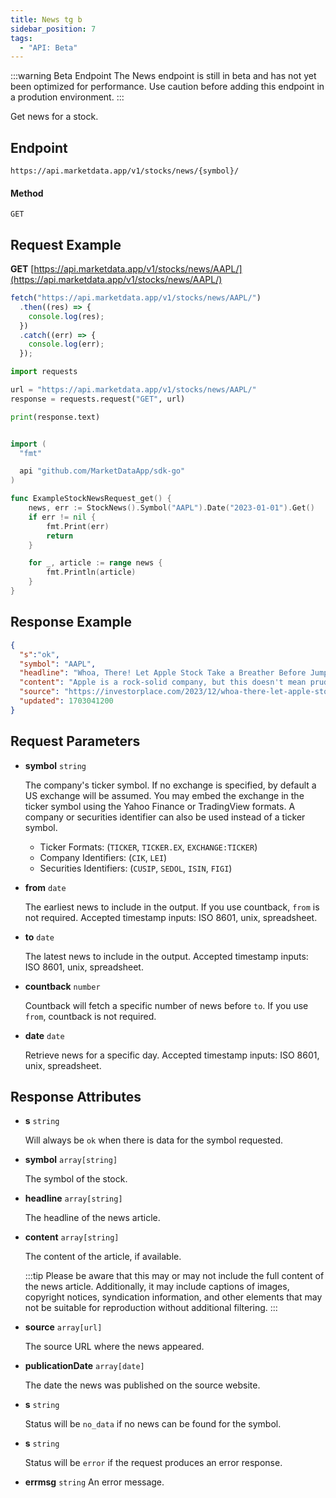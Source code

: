 ```yaml
---
title: News tg b
sidebar_position: 7
tags:
  - "API: Beta"
---
```


:::warning Beta Endpoint
The News endpoint is still in beta and has not yet been optimized for performance. Use caution before adding this endpoint in a prodution environment.
:::

Get news for a stock.


## Endpoint
```
https://api.marketdata.app/v1/stocks/news/{symbol}/
```

#### Method
```
GET
```
## Request Example

<Tabs>
<TabItem value="HTTP" label="HTTP" default>

**GET** [https://api.marketdata.app/v1/stocks/news/AAPL/](https://api.marketdata.app/v1/stocks/news/AAPL/)

</TabItem>
<TabItem value="NodeJS" label="NodeJS">

```js title="app.js"
fetch("https://api.marketdata.app/v1/stocks/news/AAPL/")
  .then((res) => {
    console.log(res);
  })
  .catch((err) => {
    console.log(err);
  });
```

</TabItem>
<TabItem value="Python" label="Python">

```python title="app.py"
import requests

url = "https://api.marketdata.app/v1/stocks/news/AAPL/"
response = requests.request("GET", url)

print(response.text)
```

</TabItem>
<TabItem value="Go" label="Go">

```go title="stockNews.go"

import (
  "fmt"

  api "github.com/MarketDataApp/sdk-go"
)

func ExampleStockNewsRequest_get() {
	news, err := StockNews().Symbol("AAPL").Date("2023-01-01").Get()
	if err != nil {
		fmt.Print(err)
		return
	}

	for _, article := range news {
		fmt.Println(article)
	}
}
```
</TabItem>
</Tabs>

## Response Example

```json
{
  "s":"ok",
  "symbol": "AAPL",
  "headline": "Whoa, There! Let Apple Stock Take a Breather Before Jumping in Headfirst.",
  "content": "Apple is a rock-solid company, but this doesn't mean prudent investors need to buy AAPL stock at any price.",
  "source": "https://investorplace.com/2023/12/whoa-there-let-apple-stock-take-a-breather-before-jumping-in-headfirst/",
  "updated": 1703041200
}
```

## Request Parameters

<Tabs>
<TabItem value="required" label="Required" default>

- **symbol** `string`

  The company's ticker symbol. If no exchange is specified, by default a US exchange will be assumed. You may embed the exchange in the ticker symbol using the Yahoo Finance or TradingView formats. A company or securities identifier can also be used instead of a ticker symbol.

  - Ticker Formats: (`TICKER`, `TICKER.EX`, `EXCHANGE:TICKER`)
  - Company Identifiers: (`CIK`, `LEI`)
  - Securities Identifiers: (`CUSIP`, `SEDOL`, `ISIN`, `FIGI`)

</TabItem>
<TabItem value="Optional" label="Optional">

- **from** `date`

  The earliest news to include in the output. If you use countback, `from` is not required. Accepted timestamp inputs: ISO 8601, unix, spreadsheet.

- **to** `date`

  The latest news to include in the output. Accepted timestamp inputs: ISO 8601, unix, spreadsheet.

- **countback** `number`

  Countback will fetch a specific number of news before `to`. If you use `from`, countback is not required.

- **date** `date`

  Retrieve news for a specific day. Accepted timestamp inputs: ISO 8601, unix, spreadsheet.

</TabItem>
</Tabs>

## Response Attributes

<Tabs>
<TabItem value="Success" label="Success" default>

- **s** `string`

  Will always be `ok` when there is data for the symbol requested.

- **symbol** `array[string]`

  The symbol of the stock.

- **headline** `array[string]`

  The headline of the news article.

- **content** `array[string]`

  The content of the article, if available.

  :::tip
  Please be aware that this may or may not include the full content of the news article. Additionally, it may include captions of images, copyright notices, syndication information, and other elements that may not be suitable for reproduction without additional filtering.
  :::

- **source** `array[url]`

  The source URL where the news appeared.

- **publicationDate** `array[date]`

  The date the news was published on the source website.

</TabItem>
<TabItem value="NoData" label="No Data">

- **s** `string`

  Status will be `no_data` if no news can be found for the symbol.

</TabItem>
<TabItem value="Error" label="Error">

- **s** `string`

  Status will be `error` if the request produces an error response.

- **errmsg** `string`
  An error message.

</TabItem>
</Tabs>
